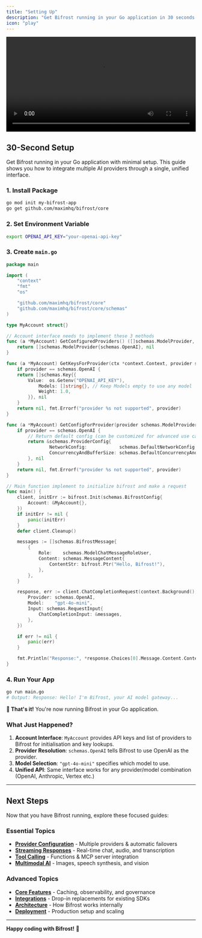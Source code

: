 ```yaml
---
title: "Setting Up"
description: "Get Bifrost running in your Go application in 30 seconds with minimal setup and direct code integration."
icon: "play"
---
```


<video width="100%" controls>
  <source src="../../media/package-demo.mp4" type="video/mp4" />
  Your browser does not support the video tag.
</video>


## 30-Second Setup

Get Bifrost running in your Go application with minimal setup. This guide shows you how to integrate multiple AI providers through a single, unified interface.

### 1. Install Package

```bash
go mod init my-bifrost-app
go get github.com/maximhq/bifrost/core
```

### 2. Set Environment Variable

```bash
export OPENAI_API_KEY="your-openai-api-key"
```

### 3. Create `main.go`

```go
package main

import (
    "context"
    "fmt"
    "os"

    "github.com/maximhq/bifrost/core"
    "github.com/maximhq/bifrost/core/schemas"
)

type MyAccount struct{}

// Account interface needs to implement these 3 methods
func (a *MyAccount) GetConfiguredProviders() ([]schemas.ModelProvider, error) {
    return []schemas.ModelProvider{schemas.OpenAI}, nil
}

func (a *MyAccount) GetKeysForProvider(ctx *context.Context, provider schemas.ModelProvider) ([]schemas.Key, error) {
    if provider == schemas.OpenAI {
    return []schemas.Key{{
        Value:  os.Getenv("OPENAI_API_KEY"),
            Models: []string{}, // Keep Models empty to use any model
            Weight: 1.0,
        }}, nil
    }
    return nil, fmt.Errorf("provider %s not supported", provider)
}

func (a *MyAccount) GetConfigForProvider(provider schemas.ModelProvider) (*schemas.ProviderConfig, error) {
    if provider == schemas.OpenAI {
        // Return default config (can be customized for advanced use cases)
        return &schemas.ProviderConfig{
                NetworkConfig:            schemas.DefaultNetworkConfig,
                ConcurrencyAndBufferSize: schemas.DefaultConcurrencyAndBufferSize,
        }, nil
    }
    return nil, fmt.Errorf("provider %s not supported", provider)
}

// Main function implement to initialize bifrost and make a request
func main() {
	client, initErr := bifrost.Init(schemas.BifrostConfig{
		Account: &MyAccount{},
	})
	if initErr != nil {
		panic(initErr)
	}
	defer client.Cleanup()

	messages := []schemas.BifrostMessage{
		{
            Role:    schemas.ModelChatMessageRoleUser,
            Content: schemas.MessageContent{
                ContentStr: bifrost.Ptr("Hello, Bifrost!"),
            },
        },
	}

	response, err := client.ChatCompletionRequest(context.Background(), &schemas.BifrostRequest{
		Provider: schemas.OpenAI,
		Model:    "gpt-4o-mini",
		Input: schemas.RequestInput{
			ChatCompletionInput: &messages,
		},
	})

	if err != nil {
		panic(err)
	}

    fmt.Println("Response:", *response.Choices[0].Message.Content.ContentStr)
}
```

### 4. Run Your App

```bash
go run main.go
# Output: Response: Hello! I'm Bifrost, your AI model gateway...
```

**🎉 That's it!** You're now running Bifrost in your Go application.

### What Just Happened?

1. **Account Interface**: `MyAccount` provides API keys and list of providers to Bifrost for initialisation and key lookups.
2. **Provider Resolution**: `schemas.OpenAI` tells Bifrost to use OpenAI as the provider.
3. **Model Selection**: `"gpt-4o-mini"` specifies which model to use.
4. **Unified API**: Same interface works for any provider/model combination (OpenAI, Anthropic, Vertex etc.)

---

## Next Steps

Now that you have Bifrost running, explore these focused guides:

### Essential Topics

- **[Provider Configuration](./provider-configuration)** - Multiple providers & automatic failovers
- **[Streaming Responses](./streaming)** - Real-time chat, audio, and transcription
- **[Tool Calling](./tool-calling)** - Functions & MCP server integration  
- **[Multimodal AI](./multimodal)** - Images, speech synthesis, and vision

### Advanced Topics

- **[Core Features](../../features/)** - Caching, observability, and governance
- **[Integrations](../../integrations/)** - Drop-in replacements for existing SDKs
- **[Architecture](../../architecture/)** - How Bifrost works internally
- **[Deployment](../../deployment/)** - Production setup and scaling

---

**Happy coding with Bifrost!** 🚀
